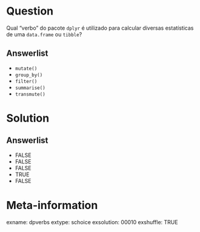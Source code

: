 
Question
========

Qual "verbo" do pacote `dplyr` é utilizado para calcular diversas 
estatísticas de uma `data.frame` ou `tibble`?



Answerlist
----------

* `mutate()`
* `group_by()`
* `filter()`
* `summarise()`
* `transmute()`


Solution
================



Answerlist
----------
* FALSE 
* FALSE
* FALSE
* TRUE
* FALSE


Meta-information
================
exname: dpverbs
extype: schoice
exsolution: 00010
exshuffle: TRUE

